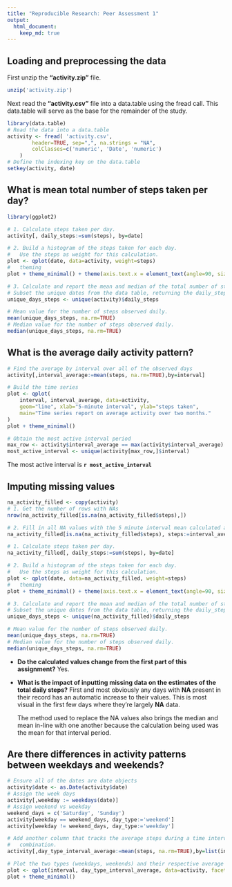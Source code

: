 ```yaml
---
title: "Reproducible Research: Peer Assessment 1"
output: 
  html_document:
    keep_md: true
---
```



## Loading and preprocessing the data
First unzip the **"activity.zip"** file.
```r
unzip('activity.zip')
```

Next read the **"activity.csv"** file into a data.table using the
fread call. This data.table will serve as the base for the 
remainder of the study.
```r
library(data.table)
# Read the data into a data.table
activity <- fread( 'activity.csv',
        header=TRUE, sep=",", na.strings = "NA",
        colClasses=c('numeric', 'Date', 'numeric')
    )
# Define the indexing key on the data.table
setkey(activity, date)
```


## What is mean total number of steps taken per day?
```r
library(ggplot2)

# 1. Calculate steps taken per day.
activity[, daily_steps:=sum(steps), by=date]

# 2. Build a histogram of the steps taken for each day.
#   Use the steps as weight for this calculation.
plot <- qplot(date, data=activity, weight=steps)
#   theming
plot + theme_minimal() + theme(axis.text.x = element_text(angle=90, size = 8))

# 3. Calculate and report the mean and median of the total number of steps taken.
# Subset the unique dates from the data table, returning the daily_steps vectors.
unique_days_steps <- unique(activity)$daily_steps

# Mean value for the number of steps observed daily.
mean(unique_days_steps, na.rm=TRUE)
# Median value for the number of steps observed daily.
median(unique_days_steps, na.rm=TRUE)
```

## What is the average daily activity pattern?
```r
# Find the average by interval over all of the observed days
activity[,interval_average:=mean(steps, na.rm=TRUE),by=interval]

# Build the time series
plot <- qplot(
    interval, interval_average, data=activity,
    geom="line", xlab="5-minute interval", ylab="steps taken",
    main="Time series report on average activity over two months."
)
plot + theme_minimal()

# Obtain the most active interval period
max_row <- activity$interval_average == max(activity$interval_average)
most_active_interval <- unique(activity[max_row,]$interval)
```

The most active interval is **`r most_active_interval`**

## Imputing missing values
```r
na_activity_filled <- copy(activity)
# 1. Get the number of rows with NAs
nrow(na_activity_filled[is.na(na_activity_filled$steps),])

# 2. Fill in all NA values with the 5 minute interval mean calculated above.
na_activity_filled[is.na(na_activity_filled$steps), steps:=interval_average]

# 1. Calculate steps taken per day.
na_activity_filled[, daily_steps:=sum(steps), by=date]

# 2. Build a histogram of the steps taken for each day.
#   Use the steps as weight for this calculation.
plot <- qplot(date, data=na_activity_filled, weight=steps)
#   theming
plot + theme_minimal() + theme(axis.text.x = element_text(angle=90, size = 8))

# 3. Calculate and report the mean and median of the total number of steps taken.
# Subset the unique dates from the data table, returning the daily_steps vectors.
unique_days_steps <- unique(na_activity_filled)$daily_steps

# Mean value for the number of steps observed daily.
mean(unique_days_steps, na.rm=TRUE)
# Median value for the number of steps observed daily.
median(unique_days_steps, na.rm=TRUE)
```

* **Do the calculated values change from the first part of this assignment?**
    Yes.
    
* **What is the impact of inputting missing data on the estimates of the total daily steps?**
    First and most obviously any days with **NA** present in their record has an automatic increase to their values.
    This is most visual in the first few days where they're largely **NA** data.
    
    The method used to replace the NA values also brings the median and mean in-line with one another because the
    calculation being used was the mean for that interval period.


## Are there differences in activity patterns between weekdays and weekends?
```r
# Ensure all of the dates are date objects
activity$date <- as.Date(activity$date)
# Assign the week days
activity[,weekday := weekdays(date)]
# Assign weekend vs weekday
weekend_days = c('Saturday', 'Sunday')
activity[weekday == weekend_days, day_type:='weekend']
activity[weekday != weekend_days, day_type:='weekday']

# Add another column that tracks the average steps during a time interval plus day type 
#   combination.
activity[,day_type_interval_average:=mean(steps, na.rm=TRUE),by=list(interval, day_type)]

# Plot the two types (weekdays, weekends) and their respective average activites.
plot <- qplot(interval, day_type_interval_average, data=activity, facets=day_type ~ ., geom="line")
plot + theme_minimal()
```
